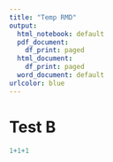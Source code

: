 ```yaml
---
title: "Temp RMD"
output:
  html_notebook: default
  pdf_document:
    df_print: paged
  html_document:
    df_print: paged
  word_document: default
urlcolor: blue
---
```


# Test B

```r
1+1+1
```
